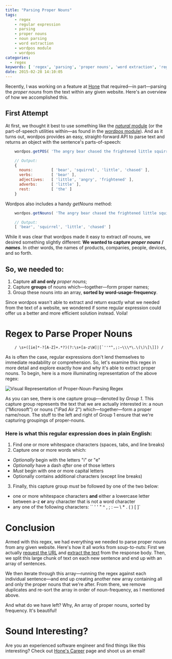 ```yaml
---
title: "Parsing Proper Nouns"
tags:
    - regex
    - regular expression
    - parsing
    - proper nouns
    - noun parsing
    - word extraction
    - wordpos module
    - wordpos
categories:
  - regex
keywords: [ 'regex', 'parsing', 'proper nouns', 'word extraction', 'regular expression', 'wordpos' ]
date: 2015-02-28 14:10:05
---
```


Recently, I was working on a feature at [Hone](//gohone.com) that required—in part—parsing the *proper nouns* from the text within any given website. Here's an overview of how we accomplished this.

## First Attempt

At first, we thought it best to use something like the [*natural* module](//github.com/NaturalNode/natural) (or the part-of-speech utilities within—as found in the [*wordpos* module](//github.com/moos/wordpos)). And as it turns out, wordpos provides an easy, straight-forward API to parse text and returns an object with the sentence's parts-of-speech:

```javascript
    wordpos.getPOS( 'The angry bear chased the frightened little squirrel.', console.log );

    // Output:
    {
      nouns:        [ 'bear', 'squirrel', 'little', 'chased' ],
      verbs:        [ 'bear' ],
      adjectives:   [ 'little', 'angry', 'frightened' ],
      adverbs:      [ 'little' ],
      rest:         [ 'the' ]
    }
```

Wordpos also includes a handy *getNouns* method:

```javascript
    wordpos.getNouns( 'The angry bear chased the frightened little squirrel.', console.log );

    // Output:
    [ 'bear', 'squirrel', 'little', 'chased' ]
```

While it was clear that wordpos made it easy to extract *all* nouns, we desired something slightly different: **We wanted to capture *proper nouns* / *names***. In other words, the names of products, companies, people, devices, and so forth.

## So, we needed to:
1. Capture **all and only** *proper nouns*;
2. Capture **groups** of nouns which—together—form proper names;
3. Group these nouns into an array, **sorted by word-usage-frequency**.

Since wordpos wasn't able to extract and return exactly what we needed from the text of a website, we wondered if some regular expression could offer us a better and more efficient solution instead. Voila!

# Regex to Parse Proper Nouns

```regex
    / \s+([ie]*-?[A-Z]+.*?)(?:\s+[a-z\W]|[`''"^,;:—\\\*\.\(\)\[\]]) /
```

As is often the case, regular expressions don't lend themselves to immediate readability or comprehension. So, let's examine this regex in more detail and explore exactly how and why it's able to extract proper nouns. To begin, here is a more illuminating representation of the above regex:

![Visual Representation of Proper-Noun-Parsing Regex](/media/noun_parsing_regex_visualized.png "Visual Representation of Proper-Noun-Parsing Regex")

As you can see, there is one capture group—denoted by *Group 1*. This capture group represents the text that we are actually interested in: a noun ("Microsoft") or nouns ("iPad Air 2") which—together—form a proper name/noun. The stuff to the left and right of Group 1 ensure that we're capturing groupings of proper-nouns.

### Here is what this regular expression does in plain English:

1. Find one or more whitespace characters (spaces, tabs, and line breaks)
2. Capture one or more words which:
 - *Optionally* begin with the letters "i" or "e"
 - *Optionally* have a dash *after* one of those letters
 - *Must* begin with one or more capital letters
 - Optionally contains additional characters (except line breaks)
3. Finally, this capture group *must* be followed by one of the two below:
 - one or more whitespace characters **and** either a lowercase letter between a–z **or** any character that is not a word character
 - any one of the following characters: `` ' ' " ^ , ; : — \ * . ( ) [ ]`

# Conclusion
Armed with this regex, we had everything we needed to parse proper nouns from any given website. Here's how it all works from soup-to-nuts: First we actually [request the URL](//www.npmjs.com/package/request) and [extract the text](//www.npmjs.com/package/unfluff) from the response body. Then, we split this large chunk of text on each new sentence and end up with an array of sentences.

We then iterate through this array—running the regex against each individual sentence—and end up creating another new array containing all and only the proper nouns that we're after. From there, we remove duplicates and re-sort the array in order of noun-frequency, as I mentioned above.

And what do we have left? Why, An array of proper nouns, sorted by frequency. It's beautiful!

# Sound Interesting?
Are you an experienced software engineer and find things like this interesting? Check out [Hone's Career](//gohone.com/jobs) page and shoot us an email!